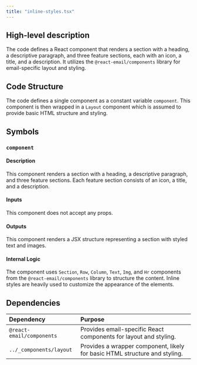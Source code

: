 ```yaml
---
title: "inline-styles.tsx"
---
```


## High-level description
The code defines a React component that renders a section with a heading, a descriptive paragraph, and three feature sections, each with an icon, a title, and a description. It utilizes the `@react-email/components` library for email-specific layout and styling.

## Code Structure
The code defines a single component as a constant variable `component`. This component is then wrapped in a `Layout` component which is assumed to provide basic HTML structure and styling.

## Symbols

### `component`
#### Description
This component renders a section with a heading, a descriptive paragraph, and three feature sections. Each feature section consists of an icon, a title, and a description.

#### Inputs
This component does not accept any props.

#### Outputs
This component renders a JSX structure representing a section with styled text and images.

#### Internal Logic
The component uses `Section`, `Row`, `Column`, `Text`, `Img`, and `Hr` components from the `@react-email/components` library to structure the content. Inline styles are heavily used to customize the appearance of the elements.

## Dependencies
| Dependency | Purpose |
|:-----------|:--------|
| `@react-email/components` | Provides email-specific React components for layout and styling. |
| `../_components/layout` | Provides a wrapper component, likely for basic HTML structure and styling. | 
